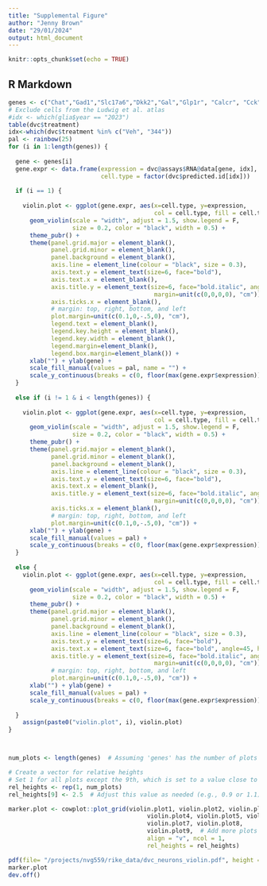 ```yaml
---
title: "Supplemental Figure"
author: "Jenny Brown"
date: "29/01/2024"
output: html_document
---
```


```r
knitr::opts_chunk$set(echo = TRUE)
```

## R Markdown
```r
genes <- c("Chat","Gad1","Slc17a6","Dkk2","Gal","Glp1r", "Calcr", "Cck", "Lepr")
# Exclude cells from the Ludwig et al. atlas
#idx <- which(glia$year == "2023")
table(dvc$treatment)
idx<-which(dvc$treatment %in% c("Veh", "344"))
pal <- rainbow(25)
for (i in 1:length(genes)) {
  
  gene <- genes[i]
  gene.expr <- data.frame(expression = dvc@assays$RNA@data[gene, idx], 
                          cell.type = factor(dvc$predicted.id[idx]))
  
  if (i == 1) {
    
    violin.plot <- ggplot(gene.expr, aes(x=cell.type, y=expression, 
                                         col = cell.type, fill = cell.type)) + 
      geom_violin(scale = "width", adjust = 1.5, show.legend = F, 
                  size = 0.2, color = "black", width = 0.5) +
      theme_pubr() +
      theme(panel.grid.major = element_blank(), 
            panel.grid.minor = element_blank(),
            panel.background = element_blank(), 
            axis.line = element_line(colour = "black", size = 0.3),
            axis.text.y = element_text(size=6, face="bold"),
            axis.text.x = element_blank(),
            axis.title.y = element_text(size=6, face="bold.italic", angle = 360, vjust = 0.5,
                                         margin=unit(c(0,0,0,0), "cm")),
            axis.ticks.x = element_blank(),
            # margin: top, right, bottom, and left
            plot.margin=unit(c(0.1,0,-.5,0), "cm"),
            legend.text = element_blank(), 
            legend.key.height = element_blank(),
            legend.key.width = element_blank(),
            legend.margin=element_blank(),
            legend.box.margin=element_blank()) +
      xlab("") + ylab(gene) + 
      scale_fill_manual(values = pal, name = "") + 
      scale_y_continuous(breaks = c(0, floor(max(gene.expr$expression))))
  }
  
  else if (i != 1 & i < length(genes)) {
    
    violin.plot <- ggplot(gene.expr, aes(x=cell.type, y=expression, 
                                         col = cell.type, fill = cell.type)) + 
      geom_violin(scale = "width", adjust = 1.5, show.legend = F, 
                  size = 0.2, color = "black", width = 0.5) +
      theme_pubr() +
      theme(panel.grid.major = element_blank(), 
            panel.grid.minor = element_blank(),
            panel.background = element_blank(), 
            axis.line = element_line(colour = "black", size = 0.3),
            axis.text.y = element_text(size=6, face="bold"),
            axis.text.x = element_blank(),
            axis.title.y = element_text(size=6, face="bold.italic", angle = 360, vjust = 0.5,
                                         margin=unit(c(0,0,0,0), "cm")),
            axis.ticks.x = element_blank(),
            # margin: top, right, bottom, and left
            plot.margin=unit(c(0.1,0,-.5,0), "cm")) +
      xlab("") + ylab(gene) + 
      scale_fill_manual(values = pal) + 
      scale_y_continuous(breaks = c(0, floor(max(gene.expr$expression))))
  }
  
  else {
    violin.plot <- ggplot(gene.expr, aes(x=cell.type, y=expression, 
                                         col = cell.type, fill = cell.type)) + 
      geom_violin(scale = "width", adjust = 1.5, show.legend = F, 
                  size = 0.2, color = "black", width = 0.5) +
      theme_pubr() +
      theme(panel.grid.major = element_blank(), 
            panel.grid.minor = element_blank(),
            panel.background = element_blank(), 
            axis.line = element_line(colour = "black", size = 0.3),
            axis.text.y = element_text(size=6, face="bold"),
            axis.text.x = element_text(size=6, face="bold", angle=45, hjust=1),
            axis.title.y = element_text(size=6, face="bold.italic", angle = 360, vjust = 0.5,
                                         margin=unit(c(0,0,0,0), "cm")),
            # margin: top, right, bottom, and left
            plot.margin=unit(c(0.1,0,-.5,0), "cm")) +
      xlab("") + ylab(gene) + 
      scale_fill_manual(values = pal) + 
      scale_y_continuous(breaks = c(0, floor(max(gene.expr$expression))))
    
  }
    assign(paste0("violin.plot", i), violin.plot)
}



num_plots <- length(genes)  # Assuming 'genes' has the number of plots you are creating

# Create a vector for relative heights
# Set 1 for all plots except the 9th, which is set to a value close to 1
rel_heights <- rep(1, num_plots)
rel_heights[9] <- 2.5  # Adjust this value as needed (e.g., 0.9 or 1.1)

marker.plot <- cowplot::plot_grid(violin.plot1, violin.plot2, violin.plot3,
                                       violin.plot4, violin.plot5, violin.plot6,
                                       violin.plot7, violin.plot8, 
                                       violin.plot9,  # Add more plots if needed
                                       align = "v", ncol = 1, 
                                       rel_heights = rel_heights) 

pdf(file= "/projects/nvg559/rike_data/dvc_neurons_violin.pdf", height = 2.5, width = 4)
marker.plot
dev.off()
```

